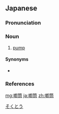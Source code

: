 {{also|唧筒}}
==Japanese==
{{wikipedia|lang=ja}}
{{ja-kanjitab|そく|とう|yomi=o}}

===Pronunciation===
{{ja-pron|yomi=o|そくとう|acc=0|acc_ref=DJR}}

===Noun===
{{ja-noun|そくとう}}

# [[pump]] {{gloss|device for moving liquid or gas}}

====Synonyms====
* {{ja-r|ポンプ}}

===References===
<references/>

[[Category:ja:Pumps|そくとう]]

[[mg:喞筒]]
[[ja:喞筒]]
[[zh:喞筒]]